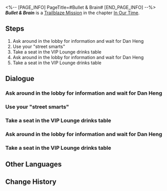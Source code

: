 <%-- [PAGE_INFO]
PageTitle=#Bullet & Brain#
[END_PAGE_INFO] --%>
{{Stub|Dialogue.}}
{{Mission Infobox
|id            = 1032602
|title         = 
|image         = Mission Bullet & Brain.png{{subst:void|<!--$UPLOAD:<<SpriteOutput/Chronicle/1032602.png>-<Mission Bullet & Brain.png>-<Fate's Atlas Images>>-->}}
|type          = Trailblaze
|event_name    = 
|chapter       = In Our Time
|requirements  = [[Trailblaze Mission]] ''[[The Public Enemy]]'' completed
|summary       = Boothill and Dan Heng arrive at the Reverie's lobby. With them unable to descend into dreams, they decide to look around first, only to find a disquieting aura permeating throughout the atmosphere. Following Boothill's backup plan, the two finally meet with his informant, Black Swan. To their surprise, however, she does not meet them alone this time, for she brings a dangerous figure with her: The Emanator of Nihility, Acheron.
|characters    = Trailblazer
|startLocation = [[Penacony]] - [[The Reverie (Reality)]]
|world         = Penacony
|area          = The Reverie (Reality)
|prev          = The Public Enemy
|next          = The Only Path to Tomorrow
|rewards       = Trailblaze EXP*500; Stellar Jade*60; Traveler's Guide*6; Refined Aether*4; Clock Credits*250; "Into the Yawning Chasm"*1 { text = "Into the Yawning Chasm" }; Credit*60,000
}}
'''''Bullet & Brain''''' is a [[Trailblaze Mission]] in the chapter [[In Our Time]].

==Steps==
# Ask around in the lobby for information and wait for Dan Heng
# Use your "street smarts"
# Take a seat in the VIP Lounge drinks table
# Ask around in the lobby for information and wait for Dan Heng
# Take a seat in the VIP Lounge drinks table

<!--
==Gameplay Notes==

--><!--
==Trial Character==

-->
==Dialogue==
{{Stub Dialogue}}

===Ask around in the lobby for information and wait for Dan Heng===
{{Dialogue Start}}
:{{tx}}
{{Dialogue End}}

===Use your "street smarts"===
{{Mission Description|type=trailblaze|location=The Reverie (Reality)|update|Meanwhile, you, the cowboy who is a little late to the party, bring unfortunate news to Dan Heng and Pom-Pom who have stayed guard aboard the Express... There is a strong chance that the Crew members who have entered the dream are in danger, because an Emanator of Nihility is roaming the Dreamscape. You quickly succeed in convincing Dan Heng to accompany you into the Dreamscape and provide assistance, but run into a serious setback as you enter the hotel lobby: Due to strict hotel regulations, you are forbidden from entering Penacony.<br />You and Dan Heng reach a consensus: Whether this is reality or a dream, nothing about Penacony in its current state can be described as "normal." Fortunately, you always keep a backup plan ready for yourself (though it may not always lead to good things...) It's time for you to use your "street smarts"!}}
{{Dialogue Start}}
:{{tx}}
{{Dialogue End}}

===Take a seat in the VIP Lounge drinks table===
{{Mission Description|type=trailblaze|location=The Reverie (Reality)|update|You used your "street smarts" to win your deserved rights. That poor lobby manager crumbled in the face of your intimidation tactics and organized refreshments for you in the VIP lounge... Though it may look like all they have offered is thoroughly insufficient emotional compensation, you know this is just one part of your backup plan... What now? Let's pray that things can go a little more smoothly from here.}}
{{Dialogue Start}}
:{{tx}}
{{Dialogue End}}

===Ask around in the lobby for information and wait for Dan Heng===
{{Mission Description|type=trailblaze|location=The Reverie (Reality)|update|Meanwhile, you, the cowboy who is a little late to the party, bring unfortunate news to Dan Heng and Pom-Pom who have stayed guard aboard the Express... There is a strong chance that the Crew members who have entered the dream are in danger, because an Emanator of Nihility is roaming the Dreamscape. You quickly succeed in convincing Dan Heng to accompany you into the Dreamscape and provide assistance, but run into a serious setback as you enter the hotel lobby: Due to strict hotel regulations, you are forbidden from entering Penacony.<br />The astute Dan Heng seems to notice something out of the ordinary and suggests that he goes ahead to investigate alone. You wholeheartedly agree with his view and suggest splitting up to reassure him... Now, the instincts you developed over your many years of being exposed to dangerous situations are telling you that as you have time on your hands, perhaps collecting some information couldn't hurt.}}
{{Dialogue Start}}
:{{tx}}
{{Dialogue End}}

===Take a seat in the VIP Lounge drinks table===
{{Dialogue Start}}
:{{tx}}
{{Dialogue End}}

==Other Languages==
{{Other Languages
|en   = Bullet & Brain
|zhs  = 神枪手与智多星
|zht  = 神槍手與智多星
|ja   = ブレットとブレイン
|ko   = 내일을 향해 쏴라
|es   = Balas y sabiduría
|fr   = Pistolero et cortex
|ru   = Пуля и мозг
|th   = นักแม่นปืนและไหวพริบ
|vi   = Viên Đạn Và Bộ Não
|de   = Meisterschütze und Superhirn
|id   = Penembak Jitu dan Bintang Cerdas
|pt   = Bala e Cérebro
}}

==Change History==
{{Change History|2.2}}
